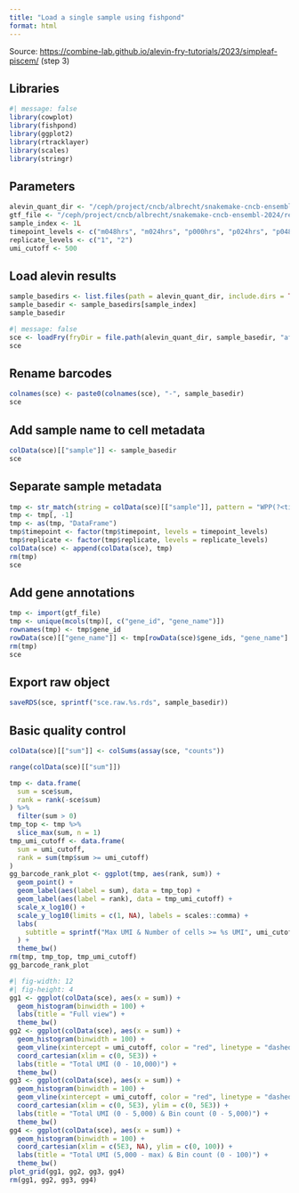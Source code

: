 ```yaml
---
title: "Load a single sample using fishpond"
format: html
---
```


Source: <https://combine-lab.github.io/alevin-fry-tutorials/2023/simpleaf-piscem/> (step 3)

## Libraries

```r
#| message: false
library(cowplot)
library(fishpond)
library(ggplot2)
library(rtracklayer)
library(scales)
library(stringr)
```

## Parameters

```r
alevin_quant_dir <- "/ceph/project/cncb/albrecht/snakemake-cncb-ensembl-2024/results/alevin"
gtf_file <- "/ceph/project/cncb/albrecht/snakemake-cncb-ensembl-2024/resources/genome/genome.gtf.gz"
sample_index <- 1L
timepoint_levels <- c("m048hrs", "m024hrs", "p000hrs", "p024hrs", "p048hrs", "p072hrs", "p096hrs", "p120hrs")
replicate_levels <- c("1", "2")
umi_cutoff <- 500
```

## Load alevin results

```r
sample_basedirs <- list.files(path = alevin_quant_dir, include.dirs = TRUE)
sample_basedir <- sample_basedirs[sample_index]
sample_basedir
```

```r
#| message: false
sce <- loadFry(fryDir = file.path(alevin_quant_dir, sample_basedir, "af_quant"), outputFormat = "S+A", nonzero = TRUE)
sce
```

## Rename barcodes

```r
colnames(sce) <- paste0(colnames(sce), "-", sample_basedir)
sce
```

## Add sample name to cell metadata

```r
colData(sce)[["sample"]] <- sample_basedir
sce
```

## Separate sample metadata

```r
tmp <- str_match(string = colData(sce)[["sample"]], pattern = "WPP(?<timepoint>[mp][[:digit:]]{3}hrs)_rep(?<replicate>[[:digit:]]{1})")
tmp <- tmp[, -1]
tmp <- as(tmp, "DataFrame")
tmp$timepoint <- factor(tmp$timepoint, levels = timepoint_levels)
tmp$replicate <- factor(tmp$replicate, levels = replicate_levels)
colData(sce) <- append(colData(sce), tmp)
rm(tmp)
sce
```

## Add gene annotations

```r
tmp <- import(gtf_file)
tmp <- unique(mcols(tmp)[, c("gene_id", "gene_name")])
rownames(tmp) <- tmp$gene_id
rowData(sce)[["gene_name"]] <- tmp[rowData(sce)$gene_ids, "gene_name"]
rm(tmp)
sce
```

## Export raw object

```r
saveRDS(sce, sprintf("sce.raw.%s.rds", sample_basedir))
```

## Basic quality control

```r
colData(sce)[["sum"]] <- colSums(assay(sce, "counts"))
```

```r
range(colData(sce)[["sum"]])
```

```r
tmp <- data.frame(
  sum = sce$sum,
  rank = rank(-sce$sum)
) %>% 
  filter(sum > 0)
tmp_top <- tmp %>% 
  slice_max(sum, n = 1)
tmp_umi_cutoff <- data.frame(
  sum = umi_cutoff,
  rank = sum(tmp$sum >= umi_cutoff)
)
gg_barcode_rank_plot <- ggplot(tmp, aes(rank, sum)) +
  geom_point() +
  geom_label(aes(label = sum), data = tmp_top) +
  geom_label(aes(label = rank), data = tmp_umi_cutoff) +
  scale_x_log10() +
  scale_y_log10(limits = c(1, NA), labels = scales::comma) +
  labs(
    subtitle = sprintf("Max UMI & Number of cells >= %s UMI", umi_cutoff)
  ) +
  theme_bw()
rm(tmp, tmp_top, tmp_umi_cutoff)
gg_barcode_rank_plot
```

```r
#| fig-width: 12
#| fig-height: 4
gg1 <- ggplot(colData(sce), aes(x = sum)) +
  geom_histogram(binwidth = 100) +
  labs(title = "Full view") +
  theme_bw()
gg2 <- ggplot(colData(sce), aes(x = sum)) +
  geom_histogram(binwidth = 100) +
  geom_vline(xintercept = umi_cutoff, color = "red", linetype = "dashed") +
  coord_cartesian(xlim = c(0, 5E3)) +
  labs(title = "Total UMI (0 - 10,000)") +
  theme_bw()
gg3 <- ggplot(colData(sce), aes(x = sum)) +
  geom_histogram(binwidth = 100) +
  geom_vline(xintercept = umi_cutoff, color = "red", linetype = "dashed") +
  coord_cartesian(xlim = c(0, 5E3), ylim = c(0, 5E3)) +
  labs(title = "Total UMI (0 - 5,000) & Bin count (0 - 5,000)") +
  theme_bw()
gg4 <- ggplot(colData(sce), aes(x = sum)) +
  geom_histogram(binwidth = 100) +
  coord_cartesian(xlim = c(5E3, NA), ylim = c(0, 100)) +
  labs(title = "Total UMI (5,000 - max) & Bin count (0 - 100)") +
  theme_bw()
plot_grid(gg1, gg2, gg3, gg4)
rm(gg1, gg2, gg3, gg4)
```
